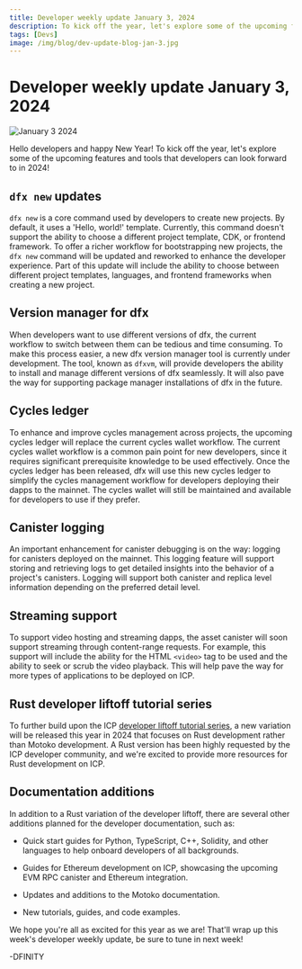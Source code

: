 ```yaml
---
title: Developer weekly update January 3, 2024
description: To kick off the year, let's explore some of the upcoming features and tools that developers can look forward to in 2024!
tags: [Devs]
image: /img/blog/dev-update-blog-jan-3.jpg
---
```


# Developer weekly update January 3, 2024

![January 3 2024](../../static/img/blog/dev-update-blog-jan-3.jpg)

Hello developers and happy New Year! To kick off the year, let's explore some of the upcoming features and tools that developers can look forward to in 2024!

## `dfx new` updates

`dfx new` is a core command used by developers to create new projects. By default, it uses a 'Hello, world!' template. Currently, this command doesn't support the ability to choose a different project template, CDK, or frontend framework. To offer a richer workflow for bootstrapping new projects, the `dfx new` command will be updated and reworked to enhance the developer experience. Part of this update will include the ability to choose between different project templates, languages, and frontend frameworks when creating a new project.

## Version manager for dfx

When developers want to use different versions of dfx, the current workflow to switch between them can be tedious and time consuming. To make this process easier, a new dfx version manager tool is currently under development. The tool, known as `dfxvm`, will provide developers the ability to install and manage different versions of dfx seamlessly. It will also pave the way for supporting package manager installations of dfx in the future.

## Cycles ledger

To enhance and improve cycles management across projects, the upcoming cycles ledger will replace the current cycles wallet workflow. The current cycles wallet workflow is a common pain point for new developers, since it requires significant prerequisite knowledge to be used effectively. Once the cycles ledger has been released, dfx will use this new cycles ledger to simplify the cycles management workflow for developers deploying their dapps to the mainnet. The cycles wallet will still be maintained and available for developers to use if they prefer.

## Canister logging

An important enhancement for canister debugging is on the way: logging for canisters deployed on the mainnet. This logging feature will support storing and retrieving logs to get detailed insights into the behavior of a project's canisters. Logging will support both canister and replica level information depending on the preferred detail level.

## Streaming support

To support video hosting and streaming dapps, the asset canister will soon support streaming through content-range requests. For example, this support will include the ability for the HTML `<video>` tag to be used and the ability to seek or scrub the video playback. This will help pave the way for more types of applications to be deployed on ICP.

## Rust developer liftoff tutorial series

To further build upon the ICP [developer liftoff tutorial series](/docs/current/tutorials/developer-liftoff/), a new variation will be released this year in 2024 that focuses on Rust development rather than Motoko development. A Rust version has been highly requested by the ICP developer community, and we're excited to provide more resources for Rust development on ICP.

## Documentation additions

In addition to a Rust variation of the developer liftoff, there are several other additions planned for the developer documentation, such as:

- Quick start guides for Python, TypeScript, C++, Solidity, and other languages to help onboard developers of all backgrounds.

- Guides for Ethereum development on ICP, showcasing the upcoming EVM RPC canister and Ethereum integration.

- Updates and additions to the Motoko documentation.

- New tutorials, guides, and code examples.

We hope you're all as excited for this year as we are! That'll wrap up this week's developer weekly update, be sure to tune in next week!

-DFINITY
